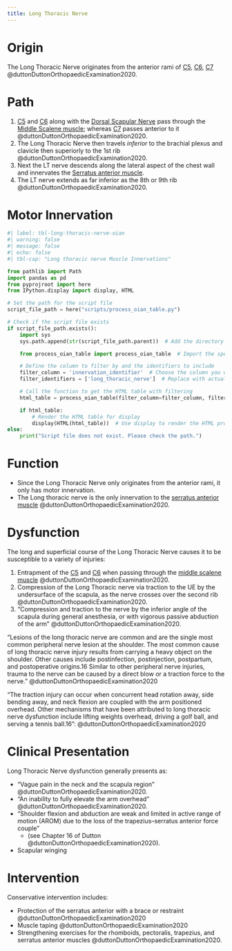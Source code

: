 ```yaml
---
title: Long Thoracic Nerve
---
```



# Origin {#origin}

The Long Thoracic Nerve originates from the anterior rami of [C5]({{< var ref-nerve-root.c5 >}}), [C6]({{< var ref-nerve-root.c6 >}}), [C7]({{< var ref-nerve-root.c7 >}}) @duttonDuttonOrthopaedicExamination2020.

# Path

1. [C5]({{< var ref-nerve-root.c5 >}}) and [C6]({{< var ref-nerve-root.c6 >}}) along with the [Dorsal Scapular Nerve]({{< var ref-dorsal-scapular-nerve.path >}}) pass through the [Middle Scalene muscle]({{< var ref-middle-scalene.path >}}); whereas [C7]({{< var ref-nerve-root.c7 >}}) passes anterior to it @duttonDuttonOrthopaedicExamination2020. 
1. The Long Thoracic Nerve then travels *inferior* to the brachial plexus and clavicle then superiorly to the 1st rib @duttonDuttonOrthopaedicExamination2020.
1. Next the LT nerve descends along the lateral aspect of the chest wall and innervates the [Serratus anterior muscle]({{< var ref-serratus-anterior.path >}}).
1. The LT nerve extends as far inferior as the 8th or 9th rib @duttonDuttonOrthopaedicExamination2020.


# Motor Innervation

```python
#| label: tbl-long-thoracic-nerve-oian
#| warning: false
#| message: false
#| echo: false
#| tbl-cap: "Long thoracic nerve Muscle Innervations"

from pathlib import Path
import pandas as pd
from pyprojroot import here
from IPython.display import display, HTML

# Set the path for the script file
script_file_path = here("scripts/process_oian_table.py")

# Check if the script file exists
if script_file_path.exists():
    import sys
    sys.path.append(str(script_file_path.parent))  # Add the directory of the script to the system path

    from process_oian_table import process_oian_table  # Import the specific function

    # Define the column to filter by and the identifiers to include
    filter_column = 'innervation_identifier'  # Choose the column you want to filter by
    filter_identifiers = ['long_thoracic_nerve']  # Replace with actual identifiers you want to include

    # Call the function to get the HTML table with filtering
    html_table = process_oian_table(filter_column=filter_column, filter_identifiers=filter_identifiers)

    if html_table:
        # Render the HTML table for display
        display(HTML(html_table))  # Use display to render the HTML properly
else:
    print("Script file does not exist. Please check the path.")

```

# Function

- Since the Long Thoracic Nerve only originates from the anterior rami, it only has motor innervation.
- The Long thoracic nerve is the only innervation to the [serratus anterior muscle]({{< var ref-serratus-anterior.path >}}) @duttonDuttonOrthopaedicExamination2020.

# Dysfunction

The long and superficial course of the Long Thoracic Nerve causes it to be susceptible to a variety of injuries:

1. Entrapment of the [C5]({{< var ref-nerve-root.c5 >}}) and [C6]({{< var ref-nerve-root.c6 >}}) when passing through the [middle scalene muscle]({{< var ref-middle-scalene.path >}}) @duttonDuttonOrthopaedicExamination2020.
1. Compression of the Long Thoracic nerve via traction to the UE by the undersurface of the scapula, as the nerve crosses over the second rib @duttonDuttonOrthopaedicExamination2020. 
1. "Compression and traction to the nerve by the inferior angle of the scapula during general anesthesia, or with vigorous passive abduction of the arm" @duttonDuttonOrthopaedicExamination2020.  


"Lesions of the long thoracic nerve are common and are the single most common peripheral nerve lesion at the shoulder. The most common cause of long thoracic nerve injury results from carrying a heavy object on the shoulder. Other causes include postinfection, postinjection, postpartum, and postoperative origins.16 Similar to other peripheral nerve injuries, trauma to the nerve can be caused by a direct blow or a traction force to the nerve." @duttonDuttonOrthopaedicExamination2020 

"The traction injury can occur when concurrent head rotation away, side bending away, and neck flexion are coupled with the arm positioned overhead. Other mechanisms that have been attributed to long thoracic nerve dysfunction include lifting weights overhead, driving a golf ball, and serving a tennis ball.16 ": @duttonDuttonOrthopaedicExamination2020

# Clinical Presentation

Long Thoracic Nerve dysfunction generally presents as:

- "Vague pain in the neck and the scapula region" @duttonDuttonOrthopaedicExamination2020.
- "An inability to fully elevate the arm overhead" @duttonDuttonOrthopaedicExamination2020.
- "Shoulder flexion and abduction are weak and limited in active range of motion (AROM) due to the loss of the trapezius–serratus anterior force couple"
    - (see Chapter 16 of Dutton @duttonDuttonOrthopaedicExamination2020).
- Scapular winging 

# Intervention

Conservative intervention includes:

- Protection of the serratus anterior with a brace or restraint @duttonDuttonOrthopaedicExamination2020
- Muscle taping @duttonDuttonOrthopaedicExamination2020
- Strengthening exercises for the rhomboids, pectoralis, trapezius, and serratus anterior muscles @duttonDuttonOrthopaedicExamination2020.